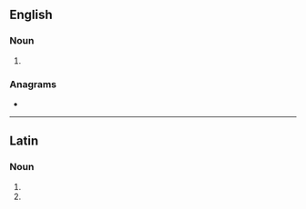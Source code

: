 {{also|ránis}}
==English==

===Noun===
{{head|en|noun plural form}}

# {{plural of|rani|lang=en}}

===Anagrams===
* {{anagrams|en|a=ainrs|Nairs|Nasir|Rains|Risan|arnis|naris|rains|sarin|siRNA|sirna}}

----

==Latin==

===Noun===
{{head|la|noun form|head=rānīs|g=f}}

# {{inflection of|rāna||dat|p|lang=la}}
# {{inflection of|rāna||abl|p|lang=la}}